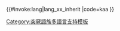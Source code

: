 <includeonly>{{#invoke:lang|lang_xx_inherit
|code=kaa
}}</includeonly><noinclude>
{{Documentation|Template:Lang-x/doc}}
[[Category:突厥語族多語言支持模板‎]]
</noinclude>
